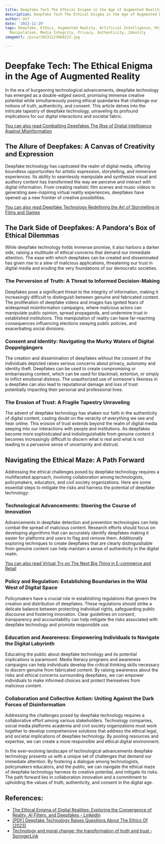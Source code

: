 ```yaml
---
title: Deepfake Tech The Ethical Enigma in the Age of Augmented Reality
description: Deepfake Tech The Ethical Enigma in the Age of Augmented Reality
author: Usf
date: '2023-11-29'
tags: Deepfake, Ethics, Augmented Reality, Artificial Intelligence, Misinformation,
  Manipulation, Media Integrity, Privacy, Authenticity, Identity
imageUrl: /pixa/20231223060223.jpg

---
```

# Deepfake Tech: The Ethical Enigma in the Age of Augmented Reality

In the era of burgeoning technological advancements, deepfake technology has emerged as a double-edged sword, promising immense creative potential while simultaneously  posing ethical quandaries that challenge our notions of truth, authenticity, and consent. This article delves into  the intricate tapestry of deepfake technology, unraveling its profound implications for our digital interactions and societal  fabric.

[You can also read Combatting Deepfakes The Rise of Digital  Intelligence  Against Misinformation](Combatting%20Deepfakes%20The%20Rise%20of%20Digital%20Intelligence%20Against%20Misinformation)


## The Allure of Deepfakes:  A  Canvas of Creativity and Expression

Deepfake technology has captivated the realm of digital media, offering  boundless opportunities for artistic expression, storytelling, and immersive experiences. Its ability to seamlessly manipulate and synthesize visual and auditory content has  transformed the  way  we perceive and interact with  digital information.  From creating realistic film scenes and music videos to generating awe-inspiring virtual reality experiences, deepfakes have  opened up a new frontier of creative possibilities.

[You  can  also read Deepfake Technology Redefining the Art of Storytelling in Films and Games](Deepfake%20Technology%20Redefining%20the%20Art%20of%20Storytelling%20in%20Films%20and%20Games)


## The Dark Side of Deepfakes:  A Pandora's  Box of Ethical Dilemmas

While deepfake technology holds immense promise, it also harbors a darker side, raising a multitude of ethical  concerns  that demand our immediate attention. The ease with which  deepfakes can be created and disseminated has given  rise to a  slew of malicious applications, threatening our trust in digital media and eroding the very foundations of our democratic societies.

### The  Perversion of Truth:  A Threat to Informed Decision-Making

Deepfakes pose a significant threat to the integrity of information, making it increasingly difficult to distinguish between genuine and fabricated content. The proliferation of deepfake videos and images has ignited fears of widespread misinformation campaigns, where malicious actors can manipulate public opinion, spread propaganda, and undermine trust in established institutions.  This manipulation of reality  can have  far-reaching consequences influencing elections  swaying  public policies, and exacerbating  social divisions.

### Consent and Identity: Navigating  the Murky Waters of  Digital  Doppelgängers

The creation and dissemination of deepfakes without the consent of the individuals depicted  raises serious concerns about privacy, autonomy and identity theft.  Deepfakes can be used to create compromising or embarrassing content,  which can be used for blackmail, extortion, or simply to inflict  emotional distress. The unauthorized use of  someone's likeness in a deepfake can  also  lead to reputational damage and loss of trust potentially impacting their personal and professional lives.

###  The Erosion of Trust: A Fragile Tapestry Unraveling

The advent of deepfake technology has shaken our  faith  in the authenticity of digital content, casting doubt  on the veracity of  everything we see and hear online. This erosion of trust extends beyond the realm of digital  media seeping into our  interactions with people and institutions. As deepfakes become more sophisticated and indistinguishable from genuine content it becomes increasingly difficult to discern what is real and what is not leading to a pervasive sense of uncertainty and distrust.

## Navigating the Ethical Maze: A Path Forward

Addressing the ethical  challenges posed by deepfake technology requires a multifaceted  approach, involving  collaboration among technologists, policymakers, educators, and civil society organizations. Here are some essential steps to mitigate the risks and harness  the potential of deepfake  technology:

### Technological Advancements: Steering the Course of Innovation

Advancements in deepfake detection and prevention technologies can help combat the spread of malicious content. Research efforts should focus on developing algorithms that can accurately identify deepfakes making it easier for platforms and users to flag and  remove  them.  Additionally exploring  techniques to create  deepfakes that  are clearly distinguishable from genuine  content  can help maintain a sense  of authenticity in the digital realm.

[You can also read  Virtual  Try on The Next Big Thing in  E-commerce and Retail](Virtual%20Try%20on%20The%20Next%20Big%20Thing%20in%20E-commerce%20and%20Retail)


###  Policy and Regulation: Establishing Boundaries in the Wild West of Digital Space

Policymakers have a crucial role in establishing regulations that govern  the creation and distribution of deepfakes.  These regulations should  strike  a delicate balance  between protecting individual rights, safeguarding public discourse and  fostering innovation. Clear guidelines on consent, transparency and accountability can help mitigate the risks associated with deepfake  technology and  promote responsible use.

### Education and Awareness: Empowering Individuals to Navigate the Digital Labyrinth

Educating the public about deepfake technology and its potential implications is paramount. Media literacy programs and awareness campaigns can help individuals develop the critical thinking skills necessary  to discern genuine from fabricated content. By raising awareness about  the risks and ethical concerns surrounding deepfakes, we can empower individuals to  make informed choices and protect themselves from malicious content.

### Collaboration and Collective Action: Uniting Against the Dark  Forces of Disinformation

Addressing the challenges posed by  deepfake technology requires a collaborative effort among various stakeholders. Technology companies, social media  platforms academia and civil society organizations must work together to develop comprehensive  solutions that address the ethical legal, and societal implications of deepfake technology. By pooling  resources and expertise, we can create  a more responsible and ethical digital environment.

In the  ever-evolving landscape of technological advancements deepfake technology presents us with a unique set of challenges that demand our  immediate attention. By fostering a dialogue among technologists, policymakers educators, and the public, we can navigate the ethical maze of deepfake technology harness its  creative potential, and mitigate its risks. The path forward lies in collaboration innovation and a commitment to upholding the values of truth, authenticity, and consent in the digital age.

## References:
- [The Ethical Enigma of Digital Realities: Exploring the Convergence of Reality, AI Filters, and Deepfakes - LinkedIn](https://www.linkedin.com/pulse/ethical-enigma-digital-realities-exploring-reality-ai-maja-maletkovic)
- [[PDF] Deepfake Technology Raises Questions About The Ethics Of (2023)](https://www1.goramblers.org/textbooks/files?trackid=koK:6427&Academia=deepfake_technology_raises_questions_about_the_ethics_of.pdf)
- [Technology and moral change: the transformation of truth and trust - SpringerLink](https://link.springer.com/article/10.1007/s10676-022-09661-y)
